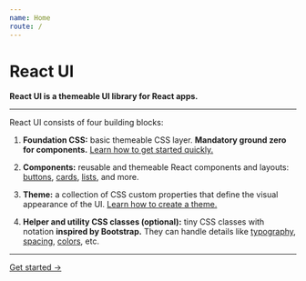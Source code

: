 ```yaml
---
name: Home
route: /
---
```


# React UI


**React UI is a themeable UI library for React apps.**

---

React UI consists of four building blocks:

1. **Foundation CSS:** basic themeable CSS layer. **Mandatory ground zero for
   components.**
   [Learn how to get started quickly.](/getting-started/installation)

2. **Components:** reusable and themeable React components and layouts:
   [buttons](/components/ui/button), [cards](/components/ui/card),
   [lists](/components/layout/list), and more.

3. **Theme:** a collection of CSS custom properties that define the visual
   appearance of the UI.
   [Learn how to create a theme.](/getting-started/theming)

4. **Helper and utility CSS classes (optional):** tiny CSS classes with
   notation **inspired by Bootstrap.** They can handle details like
   [typography](/utilities/typography), [spacing](/utilities/spacing),
   [colors](/utilities/colors), etc.

---

[Get started →](/getting-started/installation)
